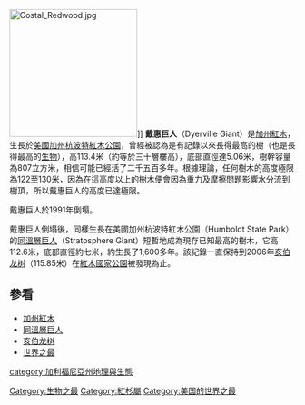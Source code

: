 [[File:Costal_Redwood.jpg|225px]]]]
'''戴惠巨人'''（Dyerville Giant）是[[加州紅木|加州紅木]]，生長於[[美國加州杭波特紅木公園|美國加州杭波特紅木公園]]，曾經被認為是有記錄以來長得最高的樹（也是長得最高的[[生物|生物]]），高113.4米（約等於三十層樓高），底部直徑達5.06米，樹幹容量為807立方米，相信可能已經活了二千五百多年。根據理論，任何樹木的高度極限為122至130米，因為在這高度以上的樹木便會因為重力及摩擦問題影響水分流到樹頂，所以戴惠巨人的高度已達極限。

戴惠巨人於1991年倒塌。

戴惠巨人倒塌後，同樣生長在美國加州杭波特紅木公園（Humboldt State Park）的[[同溫層巨人|同溫層巨人]]（Stratosphere Giant）短暫地成為現存已知最高的樹木，它高112.6米，底部直徑約七米，約生長了1,600多年。該紀錄一直保持到2006年[[亥伯龙树|亥伯龙树]]（115.85米）在[[紅木國家公園|紅木國家公園]]被發現為止。

==參看==
*[[加州紅木|加州紅木]]
*[[同溫層巨人|同溫層巨人]]
*[[亥伯龙树|亥伯龙树]]
*[[世界之最|世界之最]]

[[category:加利福尼亞州地理與生態|category:加利福尼亞州地理與生態]]
[[Category:生物之最|Category:生物之最]]
[[Category:紅杉屬|Category:紅杉屬]]
[[Category:美国的世界之最|Category:美国的世界之最]]